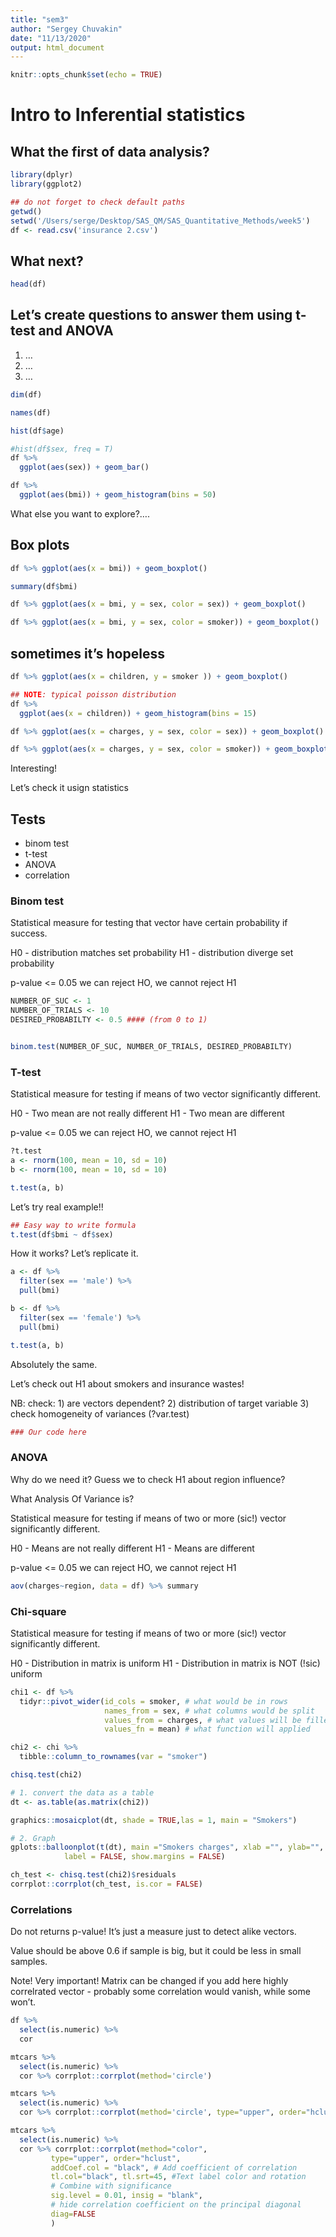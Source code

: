 ```yaml
---
title: "sem3"
author: "Sergey Chuvakin"
date: "11/13/2020"
output: html_document
---
```


```r
knitr::opts_chunk$set(echo = TRUE)
```

# Intro to Inferential statistics

## What the first of data analysis?

```r
library(dplyr)
library(ggplot2)
```


```r
## do not forget to check default paths
getwd()
setwd('/Users/serge/Desktop/SAS_QM/SAS_Quantitative_Methods/week5')
df <- read.csv('insurance 2.csv')
```

## What next?

```r
head(df)
```
## Let's create questions to answer them using t-test and ANOVA

1) ...
2) ...
3) ...

```r
dim(df)
```
```r
names(df)
```


```r
hist(df$age)
```

```r
#hist(df$sex, freq = T)
df %>% 
  ggplot(aes(sex)) + geom_bar()
```
```r
df %>% 
  ggplot(aes(bmi)) + geom_histogram(bins = 50)
```
What else you want to explore?....

## Box plots

```r
df %>% ggplot(aes(x = bmi)) + geom_boxplot()
```
```r
summary(df$bmi)
```


```r
df %>% ggplot(aes(x = bmi, y = sex, color = sex)) + geom_boxplot()
```

```r
df %>% ggplot(aes(x = bmi, y = sex, color = smoker)) + geom_boxplot()
```


## sometimes it's hopeless

```r
df %>% ggplot(aes(x = children, y = smoker )) + geom_boxplot()
```
```r

## NOTE: typical poisson distribution 
df %>% 
  ggplot(aes(x = children)) + geom_histogram(bins = 15)
```

```r
df %>% ggplot(aes(x = charges, y = sex, color = sex)) + geom_boxplot()
```
```r
df %>% ggplot(aes(x = charges, y = sex, color = smoker)) + geom_boxplot()
```

Interesting!

Let's check it usign statistics

## Tests
 - binom test 
 - t-test
 - ANOVA
 - correlation
 
### Binom test
Statistical measure for testing that vector have certain probability if success.

H0 - distribution matches set probability
H1 - distribution diverge set probability

p-value <= 0.05 we can reject HO, we cannot reject H1

```r
NUMBER_OF_SUC <- 1
NUMBER_OF_TRIALS <- 10
DESIRED_PROBABILTY <- 0.5 #### (from 0 to 1)


binom.test(NUMBER_OF_SUC, NUMBER_OF_TRIALS, DESIRED_PROBABILTY)
```

### T-test

Statistical measure for testing if means of two vector significantly different.

H0 - Two mean are not really different 
H1 - Two mean are different 

p-value <= 0.05 we can reject HO, we cannot reject H1

```r
?t.test
a <- rnorm(100, mean = 10, sd = 10)
b <- rnorm(100, mean = 10, sd = 10)

t.test(a, b)
```

Let's try real example!!

```r
## Easy way to write formula
t.test(df$bmi ~ df$sex) 
```

How it works? Let's replicate it.

```r
a <- df %>% 
  filter(sex == 'male') %>% 
  pull(bmi)

b <- df %>% 
  filter(sex == 'female') %>% 
  pull(bmi)

t.test(a, b)
```

Absolutely the same. 

Let's check out H1 about smokers and insurance wastes!

NB: check:
1) are vectors dependent?
2) distribution of target variable
3) check homogeneity of variances (?var.test)

```r
### Our code here 
```


### ANOVA

Why do we need it? Guess we to check H1 about region influence? 

What Analysis Of Variance is? 

Statistical measure for testing if means of two or more (sic!) vector significantly different.

H0 - Means are not really different 
H1 - Means are different 

p-value <= 0.05 we can reject HO, we cannot reject H1

```r
aov(charges~region, data = df) %>% summary
```


### Chi-square 

Statistical measure for testing if means of two or more (sic!) vector significantly different.

H0 - Distribution in matrix is uniform 
H1 - Distribution in matrix is NOT (!sic) uniform 

```r
chi1 <- df %>% 
  tidyr::pivot_wider(id_cols = smoker, # what would be in rows
                     names_from = sex, # what columns would be split
                     values_from = charges, # what values will be filled
                     values_fn = mean) # what function will applied

chi2 <- chi %>% 
  tibble::column_to_rownames(var = "smoker") 

chisq.test(chi2)
```
```r
# 1. convert the data as a table
dt <- as.table(as.matrix(chi2))

graphics::mosaicplot(dt, shade = TRUE,las = 1, main = "Smokers")
```
```r


# 2. Graph
gplots::balloonplot(t(dt), main ="Smokers charges", xlab ="", ylab="",
            label = FALSE, show.margins = FALSE)
```

```r
ch_test <- chisq.test(chi2)$residuals
corrplot::corrplot(ch_test, is.cor = FALSE)
```


### Correlations

Do not returns p-value! It's just a measure just to detect alike vectors. 

Value should be above 0.6 if sample is big, but it could be less in small samples. 

Note! Very important! Matrix can be changed if you add here highly correlrated vector - probably some correlation would vanish, while some won't. 

```r
df %>% 
  select(is.numeric) %>% 
  cor 
```





```r
mtcars %>% 
  select(is.numeric) %>% 
  cor %>% corrplot::corrplot(method='circle')
```

```r
mtcars %>% 
  select(is.numeric) %>% 
  cor %>% corrplot::corrplot(method='circle', type="upper", order="hclust")
```

```r
mtcars %>% 
  select(is.numeric) %>% 
  cor %>% corrplot::corrplot(method="color",  
         type="upper", order="hclust", 
         addCoef.col = "black", # Add coefficient of correlation
         tl.col="black", tl.srt=45, #Text label color and rotation
         # Combine with significance
         sig.level = 0.01, insig = "blank", 
         # hide correlation coefficient on the principal diagonal
         diag=FALSE 
         )
```




